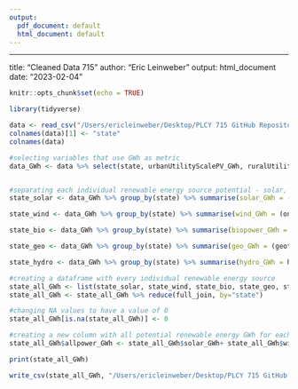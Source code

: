 ```yaml
---
output:
  pdf_document: default
  html_document: default
---
```

---
title: "Cleaned Data 715"
author: "Eric Leinweber"
output: html_document
date: "2023-02-04"


```r
knitr::opts_chunk$set(echo = TRUE)
```

```r
library(tidyverse)

data <- read_csv("/Users/ericleinweber/Desktop/PLCY 715 GitHub Repository/final-team-projects-darkorchid/DarkOrchid/Leinweber/usretechnicalpotential.csv")
colnames(data)[1] <- "state"
colnames(data)

#selecting variables that use GWh as metric
data_GWh <- data %>% select(state, urbanUtilityScalePV_GWh, ruralUtilityScalePV_GWh, rooftopPV_GWh, CSP_GWh, onshoreWind_GWh, offshoreWind_GWh, biopowerSolid_GWh, biopowerGaseous_GWh, geothermalHydrothermal_GWh, EGSGeothermal_GWh, hydropower_GWh)


#separating each individual renewable energy source potential - solar, wind, bio, geothermal, and hydropower
state_solar <- data_GWh %>% group_by(state) %>% summarise(solar_GWh = (urbanUtilityScalePV_GWh + ruralUtilityScalePV_GWh + rooftopPV_GWh + CSP_GWh))

state_wind <- data_GWh %>% group_by(state) %>% summarise(wind_GWh = (onshoreWind_GWh + offshoreWind_GWh))

state_bio <- data_GWh %>% group_by(state) %>% summarise(biopower_GWh = (biopowerSolid_GWh + biopowerGaseous_GWh))

state_geo <- data_GWh %>% group_by(state) %>% summarise(geo_GWh = (geothermalHydrothermal_GWh + EGSGeothermal_GWh))

state_hydro <- data_GWh %>% group_by(state) %>% summarise(hydro_GWh = hydropower_GWh)

#creating a dataframe with every individual renewable energy source
state_all_GWh <- list(state_solar, state_wind, state_bio, state_geo, state_hydro)
state_all_GWh <- state_all_GWh %>% reduce(full_join, by="state") 

#changing NA values to have a value of 0
state_all_GWh[is.na(state_all_GWh)] <- 0

#creating a new column with all potential renewable energy GWh for each state 
state_all_GWh$allpower_GWh <- state_all_GWh$solar_GWh+ state_all_GWh$wind_GWh + state_all_GWh$biopower_GWh + state_all_GWh$geo_GWh + state_all_GWh$hydro_GWh

print(state_all_GWh)

write_csv(state_all_GWh, "/Users/ericleinweber/Desktop/PLCY 715 GitHub Repository/final-team-projects-darkorchid/DarkOrchid/Leinweber/usretechnicalpotential.csv")

```

